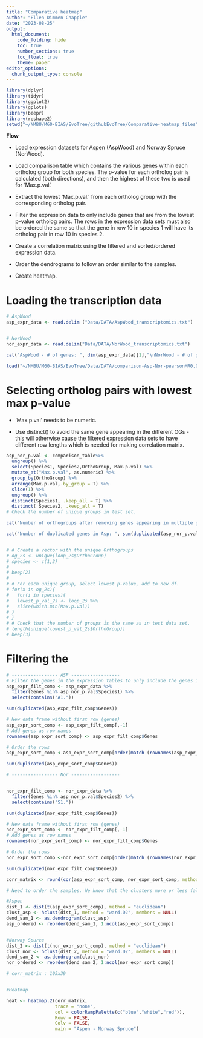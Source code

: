 ```yaml
---
title: "Comparative heatmap"
author: "Ellen Dimmen Chapple"
date: "2023-08-25"
output: 
  html_document:
    code_folding: hide
    toc: true
    number_sections: true
    toc_float: true
    theme: paper
editor_options:
  chunk_output_type: console
---
```



```r
library(dplyr)
library(tidyr)
library(ggplot2)
library(gplots)
library(beepr)
library(reshape2)
setwd("~/NMBU/M60-BIAS/EvoTree/githubEvoTree/Comparative-heatmap_files")

```


**Flow**


- Load expression datasets for Aspen (AspWood) and Norway Spruce (NorWood).

- Load comparison table which contains the various genes within each ortholog group for both species. The p-value for each    ortholog pair is calculated (both directions), and then the highest of these two is used for 'Max.p.val'.

- Extract the lowest 'Max.p.val.' from each ortholog group with the corresponding ortholog pair.

- Filter the expression data to only include genes that are from the lowest p-value ortholog pairs. The rows in the           expression data sets must also be ordered the same so that the gene in row 10 in species 1 will have its ortholog pair in   row 10 in species 2.
  
- Create a correlation matrix using the filtered and sorted/ordered expression data.

- Order the dendrograms to follow an order similar to the samples.

- Create heatmap.



# Loading the transcription data



```r
# AspWood
asp_expr_data <- read.delim ("Data/DATA/AspWood_transcriptomics.txt")


# NorWood
nor_expr_data <- read.delim("Data/DATA/NorWood_transcriptomics.txt")

cat("AspWood - # of genes: ", dim(asp_expr_data)[1],"\nNorWood - # of genes: ", dim(nor_expr_data)[1])
```




```r
load("~/NMBU/M60-BIAS/EvoTree/Data/DATA/comparison-Asp-Nor-pearsonMR0.03no-table.RData")
```


# Selecting ortholog pairs with lowest max p-value

- 'Max.p.val' needs to be numeric.

- Use distinct() to avoid the same gene appearing in the different OGs - this will otherwise cause the filtered expression    data sets to have different row lengths which is needed for making correlation matrix. 


```r

asp_nor_p.val <- comparison_table%>%
  ungroup() %>% 
  select(Species1, Species2,OrthoGroup, Max.p.val) %>%
  mutate_at("Max.p.val", as.numeric) %>% 
  group_by(OrthoGroup) %>% 
  arrange(Max.p.val,.by_group = T) %>% 
  slice(1) %>% 
  ungroup() %>% 
  distinct(Species1, .keep_all = T) %>% 
  distinct( Species2, .keep_all = T)
# Check the number of unique groups in test set.

cat("Number of orthogroups after removing genes appearing in multiple groups: ", length(unique(asp_nor_p.val$OrthoGroup)) )

cat("Number of duplicated genes in Asp: ", sum(duplicated(asp_nor_p.val$Species1)), "\nNumber of duplicated genes in Nor: ",sum(duplicated(asp_nor_p.val$Species2)))


# # Create a vector with the unique Orthogroups
# og_2s <- unique(loop_2s$OrthoGroup)
# species <- c(1,2)
# 
# beep(2)
# 
# # For each unique group, select lowest p-value, add to new df.
# for(x in og_2s){
#   for(i in species){
#   lowest_p_val_2s <- loop_2s %>% 
#   slice(which.min(Max.p.val))
# }
# }
# # Check that the number of groups is the same as in test data set.
# length(unique(lowest_p_val_2s$OrthoGroup))
# beep(3)

```

# Filtering the 

```r
# ----------------- ASP ------------------
# Filter the genes in the expression tables to only include the genes in the 'lowest_p_value_s' df.
asp_expr_filt_comp <- asp_expr_data %>% 
  filter(Genes %in% asp_nor_p.val$Species1) %>% 
  select(contains("A1."))

sum(duplicated(asp_expr_filt_comp$Genes))

# New data frame without first row (genes)
asp_expr_sort_comp <- asp_expr_filt_comp[,-1]
# Add genes as row names 
rownames(asp_expr_sort_comp) <- asp_expr_filt_comp$Genes

# Order the rows
asp_expr_sort_comp <-asp_expr_sort_comp[order(match (rownames(asp_expr_sort_comp), asp_nor_p.val$Species1)), , drop = F]

sum(duplicated(asp_expr_sort_comp$Genes))

# ----------------- Nor ------------------ 


nor_expr_filt_comp <- nor_expr_data %>% 
  filter(Genes %in% asp_nor_p.val$Species2) %>% 
  select(contains("S1."))

sum(duplicated(nor_expr_filt_comp$Genes))

# New data frame without first row (genes)
nor_expr_sort_comp <- nor_expr_filt_comp[,-1]
# Add genes as row names 
rownames(nor_expr_sort_comp) <- nor_expr_filt_comp$Genes

# Order the rows
nor_expr_sort_comp <-nor_expr_sort_comp[order(match (rownames(nor_expr_sort_comp), asp_nor_p.val$Species2)), , drop = F]

sum(duplicated(nor_expr_filt_comp$Genes))

```



```r


corr_matrix <- round(cor(asp_expr_sort_comp, nor_expr_sort_comp, method = "pearson"), 4)

# Need to order the samples. We know that the clusters more or less fall into a sequential order.

#Aspen
dist_1 <- dist(t(asp_expr_sort_comp), method = "euclidean")
clust_asp <- hclust(dist_1, method = "ward.D2", members = NULL)
dend_sam_1 <- as.dendrogram(clust_asp)
asp_ordered <- reorder(dend_sam_1, 1:ncol(asp_expr_sort_comp))


#Norway Spurce
dist_2 <- dist(t(nor_expr_sort_comp), method = "euclidean")
clust_nor <- hclust(dist_2, method = "ward.D2", members = NULL)
dend_sam_2 <- as.dendrogram(clust_nor)
nor_ordered <- reorder(dend_sam_2, 1:ncol(nor_expr_sort_comp))

# corr_matrix : 105x39


#Heatmap

heat <- heatmap.2(corr_matrix, 
                  trace = "none",
                  col = colorRampPalette(c("blue","white","red")),
                  Rowv = FALSE,
                  Colv = FALSE,
                  main = "Aspen - Norway Spruce") 

```








